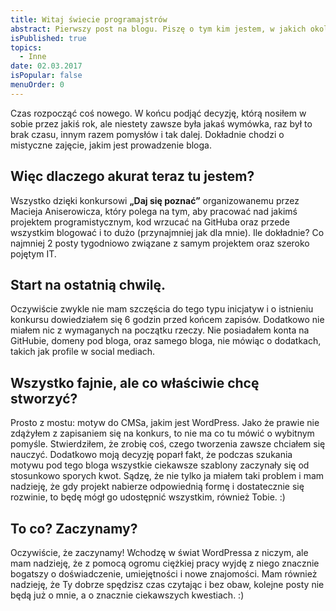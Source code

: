 ```yaml
---
title: Witaj świecie programajstrów
abstract: Pierwszy post na blogu. Piszę o tym kim jestem, w jakich okolicznościach się tu znalazłem i co zamierzam tworzyć w ramach konkursu "Daj się poznać".
isPublished: true
topics:
  - Inne
date: 02.03.2017
isPopular: false
menuOrder: 0
---
```


Czas rozpocząć coś nowego. W końcu podjąć decyzję, którą nosiłem w sobie przez jakiś rok, ale niestety zawsze była jakaś wymówka, raz był to brak czasu, innym razem pomysłów i tak dalej. Dokładnie chodzi o mistyczne zajęcie, jakim jest prowadzenie bloga.

## Więc dlaczego akurat teraz tu jestem?

Wszystko dzięki konkursowi **„Daj się poznać”** organizowanemu przez Macieja Aniserowicza, który polega na tym, aby pracować nad jakimś projektem programistycznym, kod wrzucać na GitHuba oraz przede wszystkim blogować i to dużo (przynajmniej jak dla mnie). Ile dokładnie? Co najmniej 2 posty tygodniowo związane z samym projektem oraz szeroko pojętym IT.

## Start na ostatnią chwilę.

Oczywiście zwykle nie mam szczęścia do tego typu inicjatyw i o istnieniu konkursu dowiedziałem się 6 godzin przed końcem zapisów. Dodatkowo nie miałem nic z wymaganych na początku rzeczy. Nie posiadałem konta na GitHubie, domeny pod bloga, oraz samego bloga, nie mówiąc o dodatkach, takich jak profile w social mediach.

## Wszystko fajnie, ale co właściwie chcę stworzyć?

Prosto z mostu: motyw do CMSa, jakim jest WordPress. Jako że prawie nie zdążyłem z zapisaniem się na konkurs, to nie ma co tu mówić o wybitnym pomyśle. Stwierdziłem, że zrobię coś, czego tworzenia zawsze chciałem się nauczyć. Dodatkowo moją decyzję poparł fakt, że podczas szukania motywu pod tego bloga wszystkie ciekawsze szablony zaczynały się od stosunkowo sporych kwot. Sądzę, że nie tylko ja miałem taki problem i mam nadzieję, że gdy projekt nabierze odpowiednią formę i dostatecznie się rozwinie, to będę mógł go udostępnić wszystkim, również Tobie. :)

## To co? Zaczynamy?

Oczywiście, że zaczynamy! Wchodzę w świat WordPressa z niczym, ale mam nadzieję, że z pomocą ogromu ciężkiej pracy wyjdę z niego znacznie bogatszy o doświadczenie, umiejętności i nowe znajomości. Mam również nadzieję, że Ty dobrze spędzisz czas czytając i bez obaw, kolejne posty nie będą już o mnie, a o znacznie ciekawszych kwestiach. :)
